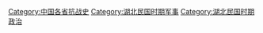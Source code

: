 [[Category:中国各省抗战史|Category:中国各省抗战史]]
[[Category:湖北民国时期军事|Category:湖北民国时期军事]]
[[Category:湖北民国时期政治|Category:湖北民国时期政治]]